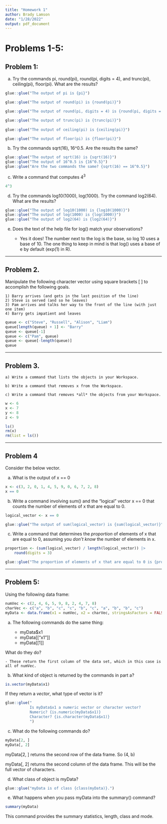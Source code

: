 ```yaml
---
title: "Homework 1"
author: Brady Lamson
date: "1/28/2022"
output: pdf_document
---
```


# Problems 1-5:
## Problem 1:
a) Try the commands pi, round(pi), round(pi, digits = 4), and trunc(pi), ceiling(pi), floor(pi). What are the results?

```r
glue::glue("The output of pi is {pi}")

glue::glue("The output of round(pi) is {round(pi)}")

glue::glue("The output of round(pi, digits = 4) is {round(pi, digits = 4)}")

glue::glue("The output of trunc(pi) is {trunc(pi)}")
           
glue::glue("The output of ceiling(pi) is {ceiling(pi)}")

glue::glue("The output of floor(pi) is {floor(pi)}")
```


b) Try the commands sqrt(16), 16^0.5. Are the results the same?
```r
glue::glue("The output of sqrt(16) is {sqrt(16)}")
glue::glue("The output of 16^0.5 is {16^0.5}")
glue::glue("Are the two commands the same? {sqrt(16) == 16^0.5}")
```

c) Write a command that computes $4^3$
```r
4^3
```

d) Try the commands log10(1000), log(1000). Try the command log2(64). What are the results?
```r
glue::glue("The output of log10(1000) is {log10(1000)}")
glue::glue("The output of log(1000) is {log(1000)}")
glue::glue("The output of log2(64) is {log2(64)}")
```

e) Does the text of the help file for log() match your observations?

    - Yes it does! The number next to the log is the base, so log 10 uses a base of 10. The one thing to keep in mind is that log() uses a base of e by default (exp(1) in R). 
    
***
\pagebreak
## Problem 2.
Manipulate the following character vector using square brackets [ ] to accomplish the following goals. 

    1) Barry arrives (and gets in the last position of the line)
    2) Steve is served (and so he leaves)
    3) Pam arrives and talks her way to the front of the line (with just one item)
    4) Barry gets impatient and leaves
    
```r
queue <- c("Steve", "Russell", "Alison", "Liam")
queue[length(queue) + 1] <- "Barry"
queue <- queue[-1]
queue <- c("Pam", queue)
queue <- queue[-length(queue)]
queue
```

***
\pagebreak
## Problem 3. 
    
    a) Write a command that lists the objects in your Workspace.
    
    b) Write a command that removes x from the Workspace.
    
    c) Write a command that removes *all* the objects from your Workspace.

```r
w <- 6
x <- 7
y <- 8
z <- 9

ls()
rm(x)
rm(list = ls())
```

***
\pagebreak
## Problem 4
Consider the below vector.
    
a) What is the output of x == 0

```r
x <- c(3, 2, 0, 1, 4, 5, 9, 0, 6, 7, 2, 8)
x == 0
```
    
b) Write a command involving sum() and the "logical" vector x == 0 that counts the number of elements of x that are equal to 0.

```r
logical_vector <- x == 0
```

```r
glue::glue("The output of sum(logical_vector) is {sum(logical_vector)}")
```

c) Write a command that determines the *proportion* of elements of x that are equal to 0, assuming you *don't know* the number of elements in x.

```r
proportion <- (sum(logical_vector) / length(logical_vector)) |>
    round(digits = 3)
```

```r
glue::glue("The proportion of elements of x that are equal to 0 is {proportion}")
```

***
\pagebreak
## Problem 5:
Using the following data frame:
```r
numVec <- c(2, 4, 6, 5, 9, 8, 2, 4, 7, 8)
charVec <- c("a", "b", "c", "c", "b", "c", "a", "b", "b", "c")
myData <- data.frame(x1 = numVec, x2 = charVec, stringsAsFactors = FALSE)
```

a) The following commands do the same thing:
    
    - myData$x1
    - myData[["x1"]]
    - myData[[1]]
    
What do they do?

    - These return the first column of the data set, which in this case is all of numVec.
    
b) What kind of object is returned by the commands in part a?
```r
is.vector(myData$x1)
```

If they return a *vector*, what type of vector is it?

```r
glue::glue("
           Is myData$x1 a numeric vector or character vector? 
           Numeric? {is.numeric(myData$x1)}
           Character? {is.character(myData$x1)}
           ")
```

c) What do the following commands do?

```r
myData[2, ]
myData[, 2]
```

myData[2, ] returns the second row of the data frame. So (4, b)
    
myData[, 2] returns the second column of the data frame. This will be the full vector of characters. 

d) What class of object is myData?
```r
glue::glue("myData is of class {class(myData)}.")
```

e) What happens when you pass myData into the summary() command?
```r
summary(myData)
```

This command provides the summary statistics, length, class and mode. 
